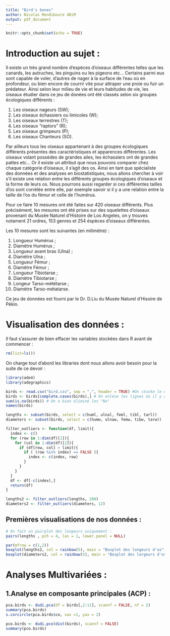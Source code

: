 ```yaml
---
title: "Bird's bones"
author: Nicolas Mendiboure 4BiM
output: pdf_document
---
```


```r
knitr::opts_chunk$set(echo = TRUE)
```

# Introduction au sujet :

Il existe un très grand nombre d'espèces d'oiseaux différentes telles que les canards, les autruches, les pinguins ou les pigeons etc... 
Certains parmi eux sont capable de voler, d'autres de nager à la surface de l'eau où en profondeur, ou bien encore de courrir vite pour attraper une proie ou fuir un prédateur. 
Ainsi selon leur milieu de vie et leurs habitudes de vie, les oiseaux étudier dans ce jeu de donées ont été classés selon six groupes écologiques différents :

1. Les oiseaux nageurs (SW);
2. Les oiseaux échassiers ou limicoles (W);
3. Les oiseaux terrestres (T);
4. Les oiseaux "raptors" (R);
5. Les oiseaux grimpeurs (P);
6. Les oiseaux Chanteurs (SO).


Par ailleurs tous les oiseaux appartenant à des groupes écologiques différents présentes des caractéristiques et apparences différentes. Les oiseaux volant possèdes de grandes ailes, les échassiers ont de grandes pattes etc... 
Or il existe un attribut que nous pouvons comparer chez chaque catégorie d'oiseaux, il s'agit des os. 
Ainsi en tant que spécialiste des données et des analyses en biostatistiques, nous allons chercher à voir s'il existe une relation entre les différents groupes écologiques d'oiseaux et la forme de leurs os. Nous pourrons aussi regarder si ces différentes tailles d'os sont corrélée entre elle, par exemple savoir si il y a une relation entre la taille de l'os du fémur et celle de l'humérus. 

Pour ce faire 10 mesures ont été faites sur 420 oiseaux différents. Plus précisément, les mesures ont été prises sur des squelettes d'oiseaux provenant du Musée Naturel d'Histoire de Los Angeles, on y trouves notament 21 ordres, 153 genres et 254 éspèces d'oiseaux différentes.

Les 10 mesures sont les suivantes (en milimètre) :

1. Longueur Humérus ;
2. Diamètre Humérus ;
3. Longueur avant bras (Ulna) ;
4. Diamètre Ulna ;
5. Longueur Fémur ;
6. Diamètre Fémur ;
7. Longueur Tibiotarse ;
8. Diamètre Tibiotarse ;
9. Longeur Tarso-mététarse ;
10. Diamètre Tarso-métatarse.

Ce jeu de données est fourni par le Dr. D.Liu du Musée Naturel d'Hisoire de Pékin.

# Visualisation des données :

Il faut s'assurer de bien effacer les variables stockées dans R avant de commencer :

```r
rm(list=ls())
```


On charge tout d'abord les libraries dont nous allons avoir besoin pour la suite de ce devoir :

```r
library(ade4)
library(adegraphics)
```


```r
birds <- read.csv("bird.csv", sep = ",", header = TRUE) #On stocke le dataset brut dans bird
birds <- birds[complete.cases(birds),] # On enlève les lignes où il y a des "Na")
sum(is.na(birds)) # On a bien éliminé les "Na"
names(birds)
```

```r
lengths <- subset(birds, select = c(huml, ulnal, feml, tibl, tarl))
diameters <- subset(birds, select = c(humw, ulnaw, femw, tibw, tarw))
```

```r
filter_outliers <- function(df, limit){
  index <- c()
  for (row in 1:dim(df)[1]){
    for (col in 1:dim(df)[2]){
      if (df[row, col] > limit){
        if ( (row %in% index) == FALSE ){
          index <- c(index, row)
        }
      }
    }
  }
  df <- df[-c(index),]
  return(df)
}

lengths2 <- filter_outliers(lengths, 200)
diameters2 <- filter_outliers(diameters, 12)
```


## Premières visualisations de nos données :

```r
# On fait un pairplot des longeurs uniquement :
pairs(lengths , pch = 4, las = 1, lower.panel = NULL)

par(mfrow = c(1,2))
boxplot(lengths2, col = rainbow(5), main = "Boxplot des longeurs d'os", cex.main = 0.75)
boxplot(diameters2, col = rainbow(5), main = "Boxplot des largeurs d'os", cex.main = 0.75)

```


# Analyses Multivariées :

## 1.Analyse en composante principales  (ACP) :


```r
pca.birds <- dudi.pca(df = birds[,2:11], scannf = FALSE, nf = 2)
summary(pca.birds)
s.corcircle(pca.birds$co, xax =1, yax = 2)
```

```r
pco.birds <- dudi.pco(dist(birds), scannf = FALSE)
summary(pco.birds)
```





